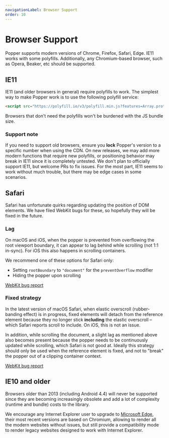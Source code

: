 ```yaml
---
navigationLabel: Browser Support
order: 10
---
```


# Browser Support

Popper supports modern versions of Chrome, Firefox, Safari, Edge. IE11 works
with some polyfills. Additionally, any Chromium-based browser, such as Opera,
Beaker, etc should be supported.

<x-ad />

## IE11

IE11 (and older browsers in general) require polyfills to work. The simplest way
to make Popper work is to use the following polyfill service:

```html
<script src="https://polyfill.io/v3/polyfill.min.js?features=Array.prototype.find,Array.prototype.includes,Promise,Object.assign"></script>
```

Browsers that don't need the polyfills won't be burdened with the JS bundle
size.

### Support note

If you need to support old browsers, ensure you **lock** Popper's version to a
specific number when using the CDN. On new releases, we may add more modern
functions that require new polyfills, or positioning behavior may break in IE11
since it is completely untested. We don't plan to officially support IE11, but
welcome PRs to fix issues. For the most part, IE11 seems to work without much
trouble, but there may be edge cases in some scenarios.

## Safari

Safari has unfortunate quirks regarding updating the position of DOM elements.
We have filed WebKit bugs for these, so hopefully they will be fixed in the
future.

### Lag

On macOS and iOS, when the popper is prevented from overflowing the root
viewport boundary, it can appear to lag behind while scrolling (not 1:1
in-sync). For iOS this also happens in scrolling containers.

We recommend one of these options for Safari only:

- Setting `rootBoundary` to `"document"` for the `preventOverflow` modifier
- Hiding the popper upon scrolling

[WebKit bug report](https://bugs.webkit.org/show_bug.cgi?id=206228)

### Fixed strategy

In the latest version of macOS Safari, when elastic overscroll (rubber-banding
effect) is in progress, fixed elements will detach from the reference element
because they no longer stick **including** the elastic overscroll – which Safari
reports scroll to include. On iOS, this is not an issue.

In addition, while scrolling the document, a slight lag as mentioned above also
becomes present because the popper needs to be continuously updated while
scrolling, which Safari is not good at. Ideally this strategy should only be
used when the reference element is fixed, and not to "break" the popper out of a
clipping container context.

[WebKit bug report](https://bugs.webkit.org/show_bug.cgi?id=206227)

## IE10 and older

Browsers older than 2013 (including Android 4.4) will never be supported since
they are becoming increasingly obsolete and add a lot of complexity (runtime and
bundle) costs to the library.

We encourage any Internet Explorer user to upgrade to
[Microsoft Edge](https://www.microsoft.com/edge), their most recent versions are
based on Chromium, allowing to render all the modern websites without issues,
but still provide a compatibility mode to render legacy websites designed to
work with Internet Explorer.

